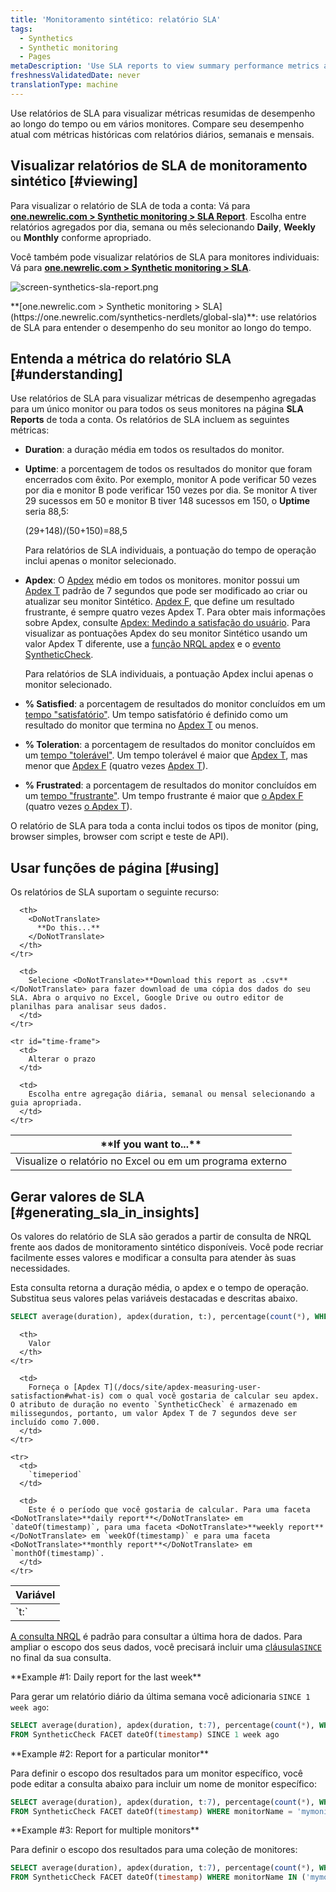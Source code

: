 ```yaml
---
title: 'Monitoramento sintético: relatório SLA'
tags:
  - Synthetics
  - Synthetic monitoring
  - Pages
metaDescription: 'Use SLA reports to view summary performance metrics across all your monitors, and to compare your current performance to historical metrics.'
freshnessValidatedDate: never
translationType: machine
---
```



Use relatórios de SLA para visualizar métricas resumidas de desempenho ao longo do tempo ou em vários monitores. Compare seu desempenho atual com métricas históricas com relatórios diários, semanais e mensais.

## Visualizar relatórios de SLA de monitoramento sintético [#viewing]

Para visualizar o relatório de SLA de toda a conta: Vá para <DoNotTranslate>**[one.newrelic.com > Synthetic monitoring > SLA Report](https://one.newrelic.com/synthetics-nerdlets/global-sla)**</DoNotTranslate>. Escolha entre relatórios agregados por dia, semana ou mês selecionando <DoNotTranslate>**Daily**</DoNotTranslate>, <DoNotTranslate>**Weekly**</DoNotTranslate> ou <DoNotTranslate>**Monthly**</DoNotTranslate> conforme apropriado.

Você também pode visualizar relatórios de SLA para monitores individuais: Vá para <DoNotTranslate>**[one.newrelic.com > Synthetic monitoring > SLA](https://one.newrelic.com/synthetics-nerdlets/global-sla)**</DoNotTranslate>.

<img
  title="screen-synthetics-sla-report.png"
  alt="screen-synthetics-sla-report.png"
  src={syntheticSLAReport}
/>

<figcaption>
  <DoNotTranslate>**[one.newrelic.com > Synthetic monitoring > SLA](https://one.newrelic.com/synthetics-nerdlets/global-sla)**</DoNotTranslate>: use relatórios de SLA para entender o desempenho do seu monitor ao longo do tempo.
</figcaption>

## Entenda a métrica do relatório SLA [#understanding]

Use relatórios de SLA para visualizar métricas de desempenho agregadas para um único monitor ou para todos os seus monitores na página <DoNotTranslate>**SLA Reports**</DoNotTranslate> de toda a conta. Os relatórios de SLA incluem as seguintes métricas:

* <DoNotTranslate>**Duration**</DoNotTranslate>: a duração média em todos os resultados do monitor.

* <DoNotTranslate>**Uptime**</DoNotTranslate>: a porcentagem de todos os resultados do monitor que foram encerrados com êxito. Por exemplo, monitor A pode verificar 50 vezes por dia e monitor B pode verificar 150 vezes por dia. Se monitor A tiver 29 sucessos em 50 e monitor B tiver 148 sucessos em 150, o <DoNotTranslate>**Uptime**</DoNotTranslate> seria 88,5:

  (29+148)/(50+150)=88,5

  Para relatórios de SLA individuais, a pontuação do tempo de operação inclui apenas o monitor selecionado.

* <DoNotTranslate>**Apdex**</DoNotTranslate>: O [Apdex](/docs/apm/new-relic-apm/apdex/apdex-measuring-user-satisfaction) médio em todos os monitores. monitor possui um [Apdex T](/docs/apm/new-relic-apm/getting-started/glossary#apdex_t) padrão de 7 segundos que pode ser modificado ao criar ou atualizar seu monitor Sintético. [Apdex F](/docs/apm/new-relic-apm/getting-started/glossary#apdex_f), que define um resultado frustrante, é sempre quatro vezes Apdex T. Para obter mais informações sobre Apdex, consulte [Apdex: Medindo a satisfação do usuário](/docs/apm/new-relic-apm/apdex/apdex-measuring-user-satisfaction). Para visualizar as pontuações Apdex do seu monitor Sintético usando um valor Apdex T diferente, use a [função NRQL apdex](/docs/query-your-data/nrql-new-relic-query-language/get-started/nrql-syntax-clauses-functions/#func-apdex) e o [evento SyntheticCheck](/attribute-dictionary/?event=SyntheticCheck).

  Para relatórios de SLA individuais, a pontuação Apdex inclui apenas o monitor selecionado.

* <DoNotTranslate>**% Satisfied**</DoNotTranslate>: a porcentagem de resultados do monitor concluídos em um [tempo "satisfatório"](/docs/apm/new-relic-apm/apdex/apdex-measuring-user-satisfaction#bullet-satisfied). Um tempo satisfatório é definido como um resultado do monitor que termina no [Apdex T](/docs/apm/new-relic-apm/getting-started/glossary#apdex_t) ou menos.

* <DoNotTranslate>**% Toleration**</DoNotTranslate>: a porcentagem de resultados do monitor concluídos em um [tempo "tolerável"](/docs/apm/new-relic-apm/apdex/apdex-measuring-user-satisfaction#bullet-tolerating). Um tempo tolerável é maior que [Apdex T](/docs/apm/new-relic-apm/getting-started/glossary#apdex_t), mas menor que [Apdex F](/docs/apm/new-relic-apm/getting-started/glossary#apdex_f) (quatro vezes [Apdex T](/docs/apm/new-relic-apm/getting-started/glossary#apdex_t)).

* <DoNotTranslate>**% Frustrated**</DoNotTranslate>: a porcentagem de resultados do monitor concluídos em um [tempo "frustrante"](/docs/apm/new-relic-apm/apdex/apdex-measuring-user-satisfaction#bullet-tolerating). Um tempo frustrante é maior que [o Apdex F](/docs/apm/new-relic-apm/getting-started/glossary#apdex_f) (quatro vezes [o Apdex T](/docs/apm/new-relic-apm/getting-started/glossary#apdex_t)).

O relatório de SLA para toda a conta inclui todos os tipos de monitor (ping, browser simples, browser com script e teste de API).

## Usar funções de página [#using]

Os relatórios de SLA suportam o seguinte recurso:

<table>
  <thead>
    <tr>
      <th width={200}>
        <DoNotTranslate>
          **If you want to...**
        </DoNotTranslate>
      </th>

      <th>
        <DoNotTranslate>
          **Do this...**
        </DoNotTranslate>
      </th>
    </tr>
  </thead>

  <tbody>
    <tr id="download-report">
      <td>
        Visualize o relatório no Excel ou em um programa externo
      </td>

      <td>
        Selecione <DoNotTranslate>**Download this report as .csv**</DoNotTranslate> para fazer download de uma cópia dos dados do seu SLA. Abra o arquivo no Excel, Google Drive ou outro editor de planilhas para analisar seus dados.
      </td>
    </tr>

    <tr id="time-frame">
      <td>
        Alterar o prazo
      </td>

      <td>
        Escolha entre agregação diária, semanal ou mensal selecionando a guia apropriada.
      </td>
    </tr>
  </tbody>
</table>

## Gerar valores de SLA [#generating_sla_in_insights]

Os valores do relatório de SLA são gerados a partir de consulta de NRQL frente aos dados de monitoramento sintético disponíveis. Você pode recriar facilmente esses valores e modificar a consulta para atender às suas necessidades.

Esta consulta retorna a duração média, o apdex e o tempo de operação. Substitua seus valores pelas variáveis destacadas e descritas abaixo.

```sql
SELECT average(duration), apdex(duration, t:), percentage(count(*), WHERE result='SUCCESS') FROM SyntheticCheck FACET timeperiod
```

<table>
  <thead>
    <tr>
      <th width={200}>
        Variável
      </th>

      <th>
        Valor
      </th>
    </tr>
  </thead>

  <tbody>
    <tr>
      <td>
        `t:`
      </td>

      <td>
        Forneça o [Apdex T](/docs/site/apdex-measuring-user-satisfaction#what-is) com o qual você gostaria de calcular seu apdex. O atributo de duração no evento `SyntheticCheck` é armazenado em milissegundos, portanto, um valor Apdex T de 7 segundos deve ser incluído como 7.000.
      </td>
    </tr>

    <tr>
      <td>
        `timeperiod`
      </td>

      <td>
        Este é o período que você gostaria de calcular. Para uma faceta <DoNotTranslate>**daily report**</DoNotTranslate> em `dateOf(timestamp)`, para uma faceta <DoNotTranslate>**weekly report**</DoNotTranslate> em `weekOf(timestamp)` e para uma faceta <DoNotTranslate>**monthly report**</DoNotTranslate> em `monthOf(timestamp)`.
      </td>
    </tr>
  </tbody>
</table>

[A consulta NRQL](/docs/query-your-data/nrql-new-relic-query-language/get-started/introduction-nrql-new-relics-query-language) é padrão para consultar a última hora de dados. Para ampliar o escopo dos seus dados, você precisará incluir uma [cláusula`SINCE` ](/docs/insights/new-relic-insights/using-new-relic-query-language/nrql-reference#sel-since)no final da sua consulta.

<DoNotTranslate>
  **Example #1: Daily report for the last week**
</DoNotTranslate>

Para gerar um relatório diário da última semana você adicionaria `SINCE 1 week ago`:

```sql
SELECT average(duration), apdex(duration, t:7), percentage(count(*), WHERE result='SUCCESS') 
FROM SyntheticCheck FACET dateOf(timestamp) SINCE 1 week ago
```

<DoNotTranslate>
  **Example #2: Report for a particular monitor**
</DoNotTranslate>

Para definir o escopo dos resultados para um monitor específico, você pode editar a consulta abaixo para incluir um nome de monitor específico:

```sql
SELECT average(duration), apdex(duration, t:7), percentage(count(*), WHERE result='SUCCESS') 
FROM SyntheticCheck FACET dateOf(timestamp) WHERE monitorName = 'mymonitor1'
```

<DoNotTranslate>
  **Example #3: Report for multiple monitors**
</DoNotTranslate>

Para definir o escopo dos resultados para uma coleção de monitores:

```sql
SELECT average(duration), apdex(duration, t:7), percentage(count(*), WHERE result='SUCCESS') 
FROM SyntheticCheck FACET dateOf(timestamp) WHERE monitorName IN ('mymonitor1', 'mymonitor2', 'mymonitor3')
```